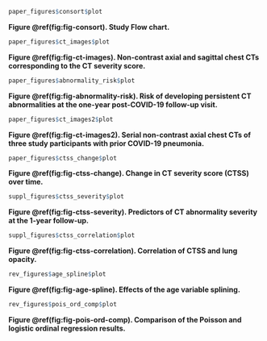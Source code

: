 ```{r fig-consort, fig.width = 7.086614166, fig.height = 7.086614166, fig.cap = 'Study Flow chart.'}

paper_figures$consort$plot

```

__Figure \@ref(fig:fig-consort). Study Flow chart.__



```{r fig-ct-images, fig.width = 7.086614166, fig.height = 7.086614166, fig.cap = 'Non-contrast axial and sagittal chest CTs corresponding to the CT severity score.'}

paper_figures$ct_images$plot

```

__Figure \@ref(fig:fig-ct-images). Non-contrast axial and sagittal chest CTs corresponding to the CT severity score.__



```{r fig-abnormality-risk, fig.width = 7.086614166, fig.height = 7.086614166, fig.cap = 'Risk of developing persistent CT abnormalities at the one-year post-COVID-19 follow-up visit.'}

paper_figures$abnormality_risk$plot

```

__Figure \@ref(fig:fig-abnormality-risk). Risk of developing persistent CT abnormalities at the one-year post-COVID-19 follow-up visit.__



```{r fig-ct-images2, fig.width = 7.086614166, fig.height = 7.086614166, fig.cap = 'Serial non-contrast axial chest CTs of three study participants with prior COVID-19 pneumonia.'}

paper_figures$ct_images2$plot

```

__Figure \@ref(fig:fig-ct-images2). Serial non-contrast axial chest CTs of three study participants with prior COVID-19 pneumonia.__



```{r fig-ctss-change, fig.width = 7.086614166, fig.height = 8.267716527, fig.cap = 'Change in CT severity score (CTSS) over time.'}

paper_figures$ctss_change$plot

```

__Figure \@ref(fig:fig-ctss-change). Change in CT severity score (CTSS) over time.__



```{r fig-ctss-severity, fig.width = 7.086614166, fig.height = 7.086614166, fig.cap = 'Predictors of CT abnormality severity at the 1-year follow-up.'}

suppl_figures$ctss_severity$plot

```

__Figure \@ref(fig:fig-ctss-severity). Predictors of CT abnormality severity at the 1-year follow-up.__



```{r fig-ctss-correlation, fig.width = 7.086614166, fig.height = 7.086614166, fig.cap = 'Correlation of CTSS and lung opacity.'}

suppl_figures$ctss_correlation$plot

```

__Figure \@ref(fig:fig-ctss-correlation). Correlation of CTSS and lung opacity.__



```{r fig-age-spline, fig.width = 7.086614166, fig.height = 8.267716527, fig.cap = 'Effects of the age variable splining.'}

rev_figures$age_spline$plot

```

__Figure \@ref(fig:fig-age-spline). Effects of the age variable splining.__



```{r fig-pois-ord-comp, fig.width = 7.086614166, fig.height = 7.086614166, fig.cap = 'Comparison of the Poisson and logistic ordinal regression results.'}

rev_figures$pois_ord_comp$plot

```

__Figure \@ref(fig:fig-pois-ord-comp). Comparison of the Poisson and logistic ordinal regression results.__

